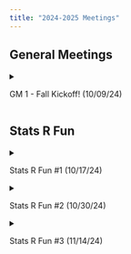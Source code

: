 ```yaml
---
title: "2024-2025 Meetings"
---
```


## General Meetings

<!--- GM #1 --->
<details>
  <summary> <p> GM 1 - Fall Kickoff! (10/09/24) </p> </summary>
  - Slides: <a href="../Files/GM_24_25/gm1slides.pdf" target="_blank">[gm1.pdf]</a> (Click to download) <br>
</details>

## Stats R Fun

<!--- Stats R Fun #1 --->
<details>
  <summary> <p> Stats R Fun #1 (10/17/24) </p> </summary>
  - Slides: <a href="../Files/Workshops_24_25/STATSRFUN1/Stats_R_Fun_1.pdf" target="_blank">[StatsRFun1.pdf]</a> (Click to download) <br>
  - Worksheet: <a href="../Files/Workshops_24_25/STATSRFUN1/Intro_to_Python_+_Data.ipynb" target="_blank">[IntrotoPython.pdf]</a> (Click to download) <br>
  - Answer Key: <a href="../Files/Workshops_24_25/STATSRFUN1/ANSWERS_Intro_to_Python_+_Data.ipynb" target="_blank">[IntrotoPythonAnswers.pdf]</a> (Click to download) <br>
</details>

<!--- Stats R Fun #2 --->
<details>
  <summary> <p> Stats R Fun #2 (10/30/24) </p> </summary>
  - Slides: <a href="../Files/Workshops_24_25/STATSRFUN2/Stats_R_Fun_2.pdf" target="_blank">[StatsRFun2.pdf]</a> (Click to download) <br>
  - Worksheet: <a href="../Files/Workshops_24_25/STATSRFUN2/Intro_to_NumPy_and_Pandas.ipynb" target="_blank">[NumpyAndPandas.pdf]</a> (Click to download) <br>
  - Answer Key: <a href="../Files/Workshops_24_25/STATSRFUN2/ANSWERS_Intro_to_NumPy_and_Pandas.ipynb" target="_blank">[NumpyAndPandasAnswers.pdf]</a> (Click to download) <br>
</details>

<!--- Stats R Fun #3 --->
<details>
  <summary> <p> Stats R Fun #3 (11/14/24) </p> </summary>
  - Slides: <a href="https://docs.google.com/presentation/d/1vVLo4vMJTt4NX_7otyviiV-oqXS7wtzhoQHrocOSvts/edit?usp=sharing" target="_blank">[Click Here]</a> (Opens in a New Tab) <br>
  - Worksheet w/ Solutions: <a href="../Files/Workshops_24_25/STATSRFUN3/Visualizations_Solutions.ipynb" target="_blank">[Data Visualization]</a> (Click to download) <br>
</details>